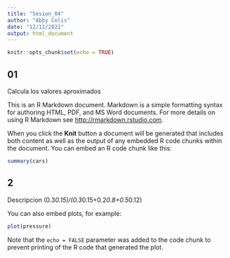 ```yaml
---
title: "Sesion_04"
author: "Abby Celis"
date: "12/11/2021"
output: html_document
---
```


```r
knitr::opts_chunk$set(echo = TRUE)
```

## 01
Calcula los valores aproximados 

This is an R Markdown document. Markdown is a simple formatting syntax for authoring HTML, PDF, and MS Word documents. For more details on using R Markdown see <http://rmarkdown.rstudio.com>.

When you click the **Knit** button a document will be generated that includes both content as well as the output of any embedded R code chunks within the document. You can embed an R code chunk like this:

```r
summary(cars)
```

## 2
Descripcion
(0.3*0.15)/(0.3*0.15+0.2*0.8+0.5*0.12)

You can also embed plots, for example:

```r
plot(pressure)
```

Note that the `echo = FALSE` parameter was added to the code chunk to prevent printing of the R code that generated the plot.






